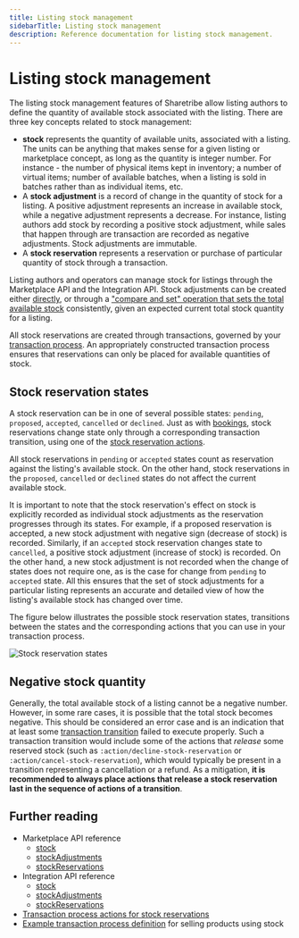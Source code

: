 ```yaml
---
title: Listing stock management
sidebarTitle: Listing stock management
description: Reference documentation for listing stock management.
---
```


# Listing stock management

The listing stock management features of Sharetribe allow listing
authors to define the quantity of available stock associated with the
listing. There are three key concepts related to stock management:

- **stock** represents the quantity of available units, associated with
  a listing. The units can be anything that makes sense for a given
  listing or marketplace concept, as long as the quantity is integer
  number. For instance - the number of physical items kept in inventory;
  a number of virtual items; number of available batches, when a listing
  is sold in batches rather than as individual items, etc.
- A **stock adjustment** is a record of change in the quantity of stock
  for a listing. A positive adjustment represents an increase in
  available stock, while a negative adjustment represents a decrease.
  For instance, listing authors add stock by recording a positive stock
  adjustment, while sales that happen through are transaction are
  recorded as negative adjustments. Stock adjustments are immutable.
- A **stock reservation** represents a reservation or purchase of
  particular quantity of stock through a transaction.

Listing authors and operators can manage stock for listings through the
Marketplace API and the Integration API. Stock adjustments can be
created either
[directly](https://www.sharetribe.com/api-reference/marketplace.html#create-stock-adjustment),
or through a
["compare and set" operation that sets the total available stock](https://www.sharetribe.com/api-reference/marketplace.html#compare-and-set-total-stock)
consistently, given an expected current total stock quantity for a
listing.

All stock reservations are created through transactions, governed by
your [transaction process](/concepts/transactions/transaction-process/).
An appropriately constructed transaction process ensures that
reservations can only be placed for available quantities of stock.

## Stock reservation states

A stock reservation can be in one of several possible states: `pending`,
`proposed`, `accepted`, `cancelled` or `declined`. Just as with
[bookings](/references/availability/#booking-states), stock reservations
change state only through a corresponding transaction transition, using
one of the
[stock reservation actions](/references/transaction-process-actions/#stock-reservations).

All stock reservations in `pending` or `accepted` states count as
reservation against the listing's available stock. On the other hand,
stock reservations in the `proposed`, `cancelled` or `declined` states
do not affect the current available stock.

It is important to note that the stock reservation's effect on stock is
explicitly recorded as individual stock adjustments as the reservation
progresses through its states. For example, if a proposed reservation is
accepted, a new stock adjustment with negative sign (decrease of stock)
is recorded. Similarly, if an `accepted` stock reservation changes state
to `cancelled`, a positive stock adjustment (increase of stock) is
recorded. On the other hand, a new stock adjustment is not recorded when
the change of states does not require one, as is the case for change
from `pending` to `accepted` state. All this ensures that the set of
stock adjustments for a particular listing represents an accurate and
detailed view of how the listing's available stock has changed over
time.

The figure below illustrates the possible stock reservation states,
transitions between the states and the corresponding actions that you
can use in your transaction process.

![Stock reservation states](./stock-reservation-states.png)

## Negative stock quantity

Generally, the total available stock of a listing cannot be a negative
number. However, in some rare cases, it is possible that the total stock
becomes negative. This should be considered an error case and is an
indication that at least some
[transaction transition](/concepts/transactions/transaction-process/)
failed to execute properly. Such a transaction transition would include
some of the actions that _release_ some reserved stock (such as
`:action/decline-stock-reservation` or
`:action/cancel-stock-reservation`), which would typically be present in
a transition representing a cancellation or a refund. As a mitigation,
**it is recommended to always place actions that release a stock
reservation last in the sequence of actions of a transition**.

## Further reading

- Marketplace API reference
  - [stock](https://www.sharetribe.com/api-reference/marketplace.html#stock)
  - [stockAdjustments](https://www.sharetribe.com/api-reference/marketplace.html#stock-adjustments)
  - [stockReservations](https://www.sharetribe.com/api-reference/marketplace.html#stock-reservations)
- Integration API reference
  - [stock](https://www.sharetribe.com/api-reference/integration.html#stock)
  - [stockAdjustments](https://www.sharetribe.com/api-reference/integration.html#stock-adjustments)
  - [stockReservations](https://www.sharetribe.com/api-reference/integration.html#stock-reservations)
- [Transaction process actions for stock reservations](/references/transaction-process-actions/#stock-reservations)
- [Example transaction process definition](https://github.com/sharetribe/example-processes#default-purchase)
  for selling products using stock
